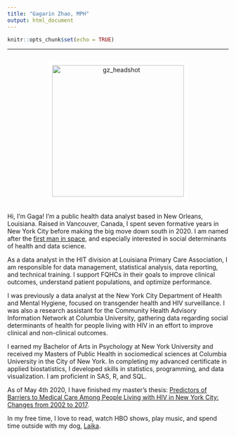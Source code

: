 ```yaml
---
title: "Gagarin Zhao, MPH"
output: html_document
---
```


```r
knitr::opts_chunk$set(echo = TRUE)
```

<hr></hr>

<center>

<div style="display: flex; justify-content: center;">
<img src="me2.JPG" width="300" style="border:8px solid white" alt="gz_headshot">

</div>


<body>

</center>

<left>
Hi, I'm Gaga! I'm a public health data analyst based in New Orleans, Louisiana. Raised in Vancouver, Canada, I spent seven formative years in New York City before making the big move down south in 2020. I am named after the [first man in space](https://en.wikipedia.org/wiki/Yuri_Gagarin){target="_blank"}, and especially interested in social determinants of health and data science.

As a data analyst in the HIT division at Louisiana Primary Care Association, I am responsible for data management, statistical analysis, data reporting, and technical training. I support FQHCs in their goals to improve clinical outcomes, understand patient populations, and optimize performance.

I was previously a data analyst at the New York City Department of Health and Mental Hygiene, focused on transgender health and HIV surveillance. I was also a research assistant for the Community Health Advisory Information Network at Columbia University, gathering data regarding social determinants of health for people living with HIV in an effort to improve clinical and non-clinical outcomes.

I earned my Bachelor of Arts in Psychology at New York University and received my Masters of Public Health in sociomedical sciences at Columbia University in the City of New York. In completing my advanced certificate in applied biostatistics, I developed skills in statistics, programming, and data visualization. I am proficient in SAS, R, and SQL.


As of May 4th 2020, I have finished my master's thesis: [Predictors of Barriers to Medical Care Among People Living with HIV in New York City: Changes from 2002 to 2017](https://academiccommons.columbia.edu/doi/10.7916/d8-6zd4-mz42){target="_blank"}.

In my free time, I love to read, watch HBO shows, play music, and spend time outside with my dog, [Laika](https://instagram.com/laikacosmonaut){target="_blank"}.

</body>